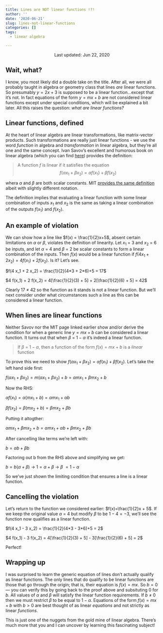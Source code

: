 ```yaml
---
title: Lines are NOT linear functions !?!
author: ''
date: '2020-06-21'
slug: lines-not-linear-functions
categories: []
tags:
  - linear algebra

---
```


<center>
Last updated: Jun 22, 2020
</center>


## Wait, what?

I know, you most likely did a double take on the title.  After all, we were all probably taught in algebra or geometry class that lines *are* linear functions.  So presumably $y = 2x+3$ is supposed to be a linear function...except that it's not.  In fact equations of the form $y = mx+b$ are not considered linear functions except under special conditions, which will be explained a bit later.  All this raises the question: *what are linear functions?*

## Linear functions, defined

At the heart of linear algebra are linear transformations, like matrix-vector products.  Such transformations are really just linear functions - we use the word *function* in algebra and *transformation* in linear algebra, but they're all one and the same concept.  Ivan Savov's excellent and humorous book on linear algebra (which you can find [here](https://minireference.com/)) provides the definition:

> A function *f* is linear if it satisfies the equation
$$f(\alpha x_1 + \beta x_2) = \alpha f(x_1) + \beta f(x_2)$$

whera $\alpha$ and $\beta$ are both scalar constants.  MIT [provides the same definition](http://www-math.mit.edu/~djk/calculus_beginners/chapter03/section03.html) albeit with slightly different notation.  

The definition implies that evaluating a linear function with some linear combination of inputs $x_1$ and $x_2$ is the same as taking a linear combination of the outputs $f(x_1)$ and $f(x_2)$.

## An example of violation

We can show how a line like $f(x) = \frac{1}{2}x+5$, absent certain limitations on $\alpha$ or $\beta$, violates the definition of linearity.  Let $x_1$ = 3 and $x_2$ = 6 be inputs, and let $\alpha$ = 4 and $\beta$ = 2 be scalar constants to form a linear combination of the inputs.  Then $f(x)$ would be a linear function if $f(4 x_1 + 2 x_2) = 4 f(x_1) + 2 f(x_2)$.  Is it?  Let's see.

$f(4 x_1 + 2 x_2) = \frac{1}{2}(4*3 + 2*6)+5 = 17$

$4 f(x_1) + 2 f(x_2) = 4[\frac{1}{2}(3) + 5] + 2[\frac{1}{2}(6) + 5] = 42$

Clearly 17 $\neq$ 42 so the function as it stands is not a linear function.  But we'll next consider under what circumstances such a line as this can be considered a linear function.

## When lines are linear functions

Neither Savov nor the MIT page linked earlier show and/or derive the condition for when a generic line $y = mx+b$ can be considered a linear function.  It turns out that when $\beta$ = $1-\alpha$ it's indeed a linear function.

> If $\beta$ = $1-\alpha$, then a function of the form $f(x) = mx+b$ is a _linear_ function

To prove this we need to show $f(\alpha x_1 + \beta x_2) = \alpha f(x_1) + \beta f(x_2)$.  Let's take the left hand side first:

$f(\alpha x_1 + \beta x_2) = m(\alpha x_1 + \beta x_2) + b = \alpha m x_1 + \beta mx_2 + b$

Now the RHS:

$\alpha f(x_1) = \alpha (mx_1+b) = \alpha mx_1 + \alpha b$

$\beta f(x_2) = \beta (mx_2+b) = \beta mx_2 + \beta b$

Putting it altogther:

$\alpha m x_1 + \beta mx_2 + b = \alpha mx_1 + \alpha b + \beta mx_2 + \beta b$

After cancelling like terms we're left with:

$b = \alpha b + \beta b$

Factoring out b from the RHS above and simplifying we get:

$b = b(\alpha + \beta)$ $\rightarrow$ $1 = \alpha + \beta$ $\rightarrow$ $\beta\ = 1-\alpha$

So we've just shown the limiting condition that ensures a line is a linear function.

## Cancelling the violation

Let's return to the function we considered earlier: $f(x)=\frac{1}{2}x + 5$. If we keep the original value $\alpha$ = 4 but modify $\beta$ to be $1-4 = -3$, we'll see the function now qualifies as a linear function.

$f(4 x_1 - 3 x_2) = \frac{1}{2}(4*3 - 3*6)+5 = 2$

$4 f(x_1) - 3 f(x_2) = 4[\frac{1}{2}(3) + 5] - 3[\frac{1}{2}(6) + 5] = 2$

Perfect!

## Wrapping up

I was surprised to learn the generic equation of lines don't actually qualify as linear functions.  The only lines that do qualify to be linear functions are those that go through the origin; that is, their equation is $f(x) = mx$. So $b=0$ &mdash; you can verify this by going back to the proof above and subsituting $0$ for $b$.  All values of $\alpha$ and $\beta$ will satisfy the linear function requirements.  If $b$ $\neq$ $0$ then we must restrict $\beta$ to be equal to $1-\alpha$.  Equations of the form $f(x) = mx+b$ with $b > 0$ are best thought of as linear *equations* and not strictly as linear *functions*.

This is just one of the nuggets from the gold mine of linear algebra.  There's much more that you and I can uncover by learning this fascinating subject!
